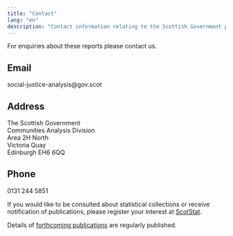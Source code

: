 ---
title: "Contact"
lang: "en"
description: "Contact information relating to the Scottish Government poverty statistics and reports."
---

For enquiries about these reports please contact us.

## Email

social-justice-analysis@gov.scot

## Address

The Scottish Government<br>
Communities Analysis Division<br>
Area 2H North<br>
Victoria Quay<br>
Edinburgh EH6 6QQ

## Phone

0131 244 5851

If you would like to be consulted about statistical collections or receive notification of publications, please register your interest at [ScotStat](https://www.gov.scot/publications/scotstat-register-guidance/).

Details of [forthcoming publications](https://www.gov.scot/publications/official-statistics-forthcoming-publications/) are regularly published.
